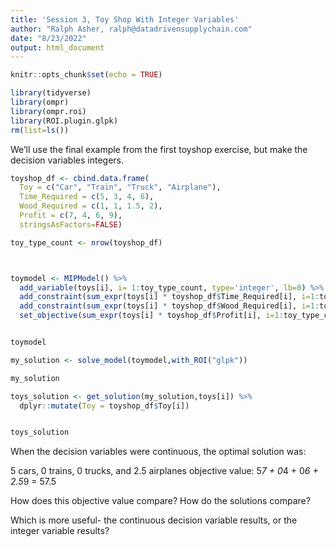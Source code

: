 ---
title: 'Session 3, Toy Shop With Integer Variables'
author: "Ralph Asher, ralph@datadrivensupplychain.com"
date: "8/23/2022"
output: html_document
---

```{r setup, include=FALSE}
knitr::opts_chunk$set(echo = TRUE)

library(tidyverse)
library(ompr)
library(ompr.roi)
library(ROI.plugin.glpk)
rm(list=ls())

```

We'll use the final example from the first toyshop exercise, but make the decision variables integers.

```{r Toy Shop Using Dataframes}

toyshop_df <- cbind.data.frame(
  Toy = c("Car", "Train", "Truck", "Airplane"),
  Time_Required = c(5, 3, 4, 6),
  Wood_Required = c(1, 1, 1.5, 2),
  Profit = c(7, 4, 6, 9),
  stringsAsFactors=FALSE)

toy_type_count <- nrow(toyshop_df)



toymodel <- MIPModel() %>%
  add_variable(toys[i], i= 1:toy_type_count, type='integer', lb=0) %>% 
  add_constraint(sum_expr(toys[i] * toyshop_df$Time_Required[i], i=1:toy_type_count) <= 40) %>%
  add_constraint(sum_expr(toys[i] * toyshop_df$Wood_Required[i], i=1:toy_type_count) <= 10) %>%
  set_objective(sum_expr(toys[i] * toyshop_df$Profit[i], i=1:toy_type_count))


toymodel

my_solution <- solve_model(toymodel,with_ROI("glpk"))

my_solution

toys_solution <- get_solution(my_solution,toys[i]) %>%
  dplyr::mutate(Toy = toyshop_df$Toy[i])


toys_solution


```
When the decision variables were continuous, the optimal solution was:

5 cars, 0 trains, 0 trucks, and 2.5 airplanes
objective value: 5*7 + 0*4 + 0*6 + 2.5*9 = 57.5

How does this objective value compare?  How do the solutions compare?

Which is more useful- the continuous decision variable results, or the integer variable results?